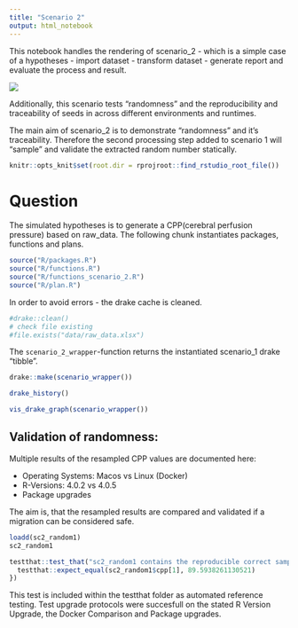 ```yaml
---
title: "Scenario 2"
output: html_notebook
---
```


This notebook handles the rendering of scenario_2 - which is a simple case of a hypotheses - import dataset - transform dataset - generate report and evaluate the process and result.

![](../man/figures/scenario_2.png)

Additionally, this scenario tests "randomness" and the reproducibility and  traceability of seeds in across different environments and runtimes.

The main aim of scenario_2 is to demonstrate "randomness" and it's traceability. Therefore the second processing step added to scenario 1 will "sample" and validate the extracted random number statically.

```r
knitr::opts_knit$set(root.dir = rprojroot::find_rstudio_root_file())
```

# Question

The simulated hypotheses is to generate a CPP(cerebral perfusion pressure) based on raw_data. The following chunk instantiates packages, functions and plans.

```r
source("R/packages.R")
source("R/functions.R")
source("R/functions_scenario_2.R")
source("R/plan.R")
```

In order to avoid errors - the drake cache is cleaned.

```r
#drake::clean()
# check file existing
#file.exists("data/raw_data.xlsx")
```

The `scenario_2_wrapper`-function returns the instantiated scenario_1 drake "tibble".

```r
drake::make(scenario_wrapper())
```

```r
drake_history()
```

```r
vis_drake_graph(scenario_wrapper())
```

## Validation of randomness:

Multiple results of the resampled CPP values are documented here:

- Operating Systems: Macos vs Linux (Docker)
- R-Versions: 4.0.2 vs 4.0.5
- Package upgrades

The aim is, that the resampled results are compared and validated if a migration can be considered safe.

```r
loadd(sc2_random1)
sc2_random1
```

```r
testthat::test_that("sc2_random1 contains the reproducible correct sample", {
  testthat::expect_equal(sc2_random1$cpp[1], 89.5938261130521)
})
```

This test is included within the testthat folder as automated reference testing. Test upgrade protocols were succesfull on the stated R Version Upgrade, the Docker Comparison and Package upgrades.



